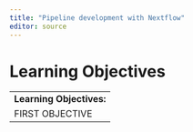 ```yaml
---
title: "Pipeline development with Nextflow"
editor: source
---
```


# Learning Objectives

|                           |
|------------------------------------------------------------------------|
| **Learning Objectives:**  |
| FIRST OBJECTIVE   |
